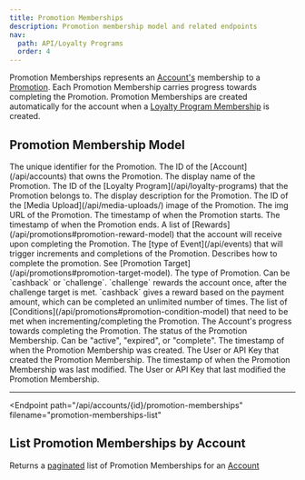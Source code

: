 ```yaml
---
title: Promotion Memberships
description: Promotion membership model and related endpoints
nav:
  path: API/Loyalty Programs
  order: 4
---
```


Promotion Memberships represents an [Account's](/api/accounts) membership to a [Promotion](/api/promotions). Each Promotion Membership carries progress towards completing the Promotion. Promotion Memberships are created automatically for the account when a [Loyalty Program Membership](/api/loyalty-program-memberships) is created.

## Promotion Membership Model

<Properties>
  <Property name="id" type="string">
    The unique identifier for the Promotion.
  </Property>

  <Property name="accountId" type="string">
    The ID of the [Account](/api/accounts) that owns the Promotion.
  </Property>

  <Property name="name" type="string">
    The display name of the Promotion.
  </Property>

  <Property name="programId" type="string">
    The ID of the [Loyalty Program](/api/loyalty-programs) that the Promotion belongs to.
  </Property>

  <Property name="description" type="string">
    The display description for the Promotion.
  </Property>

  <Property name="mediaUploadId" type="string">
    The ID of the [Media Upload](/api/media-uploads/) image of the Promotion.
  </Property>

  <Property name="img" type="string">
    The img URL of the Promotion.
  </Property>

  <Property name="startsAt" type="timestamp">
    The timestamp of when the Promotion starts.
  </Property>

  <Property name="endsAt" type="timestamp">
    The timestamp of when the Promotion ends.
  </Property>

  <Property name="rewards" type="array">
    A list of [Rewards](/api/promotions#promotion-reward-model) that the account will receive upon completing the Promotion.
  </Property>

  <Property name="eventType" type="string">
    The [type of Event](/api/events) that will trigger increments and completions of the Promotion.
  </Property>

  <Property name="target" type="object">
    Describes how to complete the promotion. See [Promotion Target](/api/promotions#promotion-target-model).
  </Property>

  <Property name="type" type="string">
    The type of Promotion. Can be `cashback` or `challenge`. `challenge` rewards the account once, after the challenge target is met. `cashback` gives a reward based on the payment amount, which can be completed an unlimited number of times.
  </Property>

  <Property name="conditions" type="array">
    The list of [Conditions](/api/promotions#promotion-condition-model) that need to be met when incrementing/completing the Promotion.
  </Property>

  <Property name="progress" type="number">
    The Account's progress towards completing the Promotion.
  </Property>

  <Property name="status" type="number">
    The status of the Promotion Membership. Can be "active", "expired", or "complete".
  </Property>

  <Property name="createdAt" type="string">
    The timestamp of when the Promotion Membership was created.
  </Property>

  <Property name="createdBy" type="crn">
    The User or API Key that created the Promotion Membership.
  </Property>

  <Property name="modifiedAt" type="string">
    The timestamp of when the Promotion Membership was last modified.
  </Property>

  <Property name="modifiedBy" type="crn">
    The User or API Key that last modified the Promotion Membership.
  </Property>
</Properties>

---

<Endpoint
  path="/api/accounts/{id}/promotion-memberships"
  filename="promotion-memberships-list"
>
  ## List Promotion Memberships by Account <Badge type="experimental"/>

  Returns a [paginated](/api/pagination/) list of Promotion Memberships for an [Account](/api/accounts)
</Endpoint>

